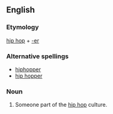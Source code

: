 ==English==

===Etymology===
[[hip hop]] + [[-er]]

===Alternative spellings===
*[[hiphopper]]
*[[hip hopper]]

===Noun===
{{en-noun|sg=[[hip]]-[[hopper]]}}

# Someone part of the [[hip hop]] culture.